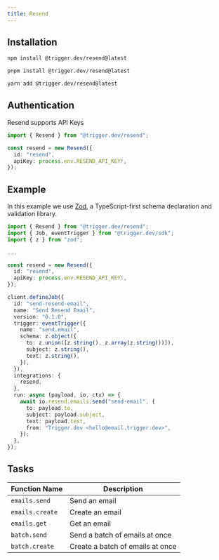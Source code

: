 ```yaml
---
title: Resend
---
```


<Snippet file="integration-getting-started.mdx" />

## Installation

<CodeGroup>

```bash npm
npm install @trigger.dev/resend@latest
```

```bash pnpm
pnpm install @trigger.dev/resend@latest
```

```bash yarn
yarn add @trigger.dev/resend@latest
```

</CodeGroup>

## Authentication

Resend supports API Keys

```ts
import { Resend } from "@trigger.dev/resend";

const resend = new Resend({
  id: "resend",
  apiKey: process.env.RESEND_API_KEY!,
});
```

## Example

In this example we use [Zod](/documentation/guides/zod), a TypeScript-first schema declaration and validation library.

```ts
import { Resend } from "@trigger.dev/resend";
import { Job, eventTrigger } from "@trigger.dev/sdk";
import { z } from "zod";

...

const resend = new Resend({
  id: "resend",
  apiKey: process.env.RESEND_API_KEY!,
});

client.defineJob({
  id: "send-resend-email",
  name: "Send Resend Email",
  version: "0.1.0",
  trigger: eventTrigger({
    name: "send.email",
    schema: z.object({
      to: z.union([z.string(), z.array(z.string())]),
      subject: z.string(),
      text: z.string(),
    }),
  }),
  integrations: {
    resend,
  },
  run: async (payload, io, ctx) => {
    await io.resend.emails.send("send-email", {
      to: payload.to,
      subject: payload.subject,
      text: payload.text,
      from: "Trigger.dev <hello@email.trigger.dev>",
    });
  },
});
```

## Tasks

| Function Name   | Description                      |
| --------------- | -------------------------------- |
| `emails.send`   | Send an email                    |
| `emails.create` | Create an email                  |
| `emails.get`    | Get an email                     |
| `batch.send`    | Send a batch of emails at once   |
| `batch.create`  | Create a batch of emails at once |
